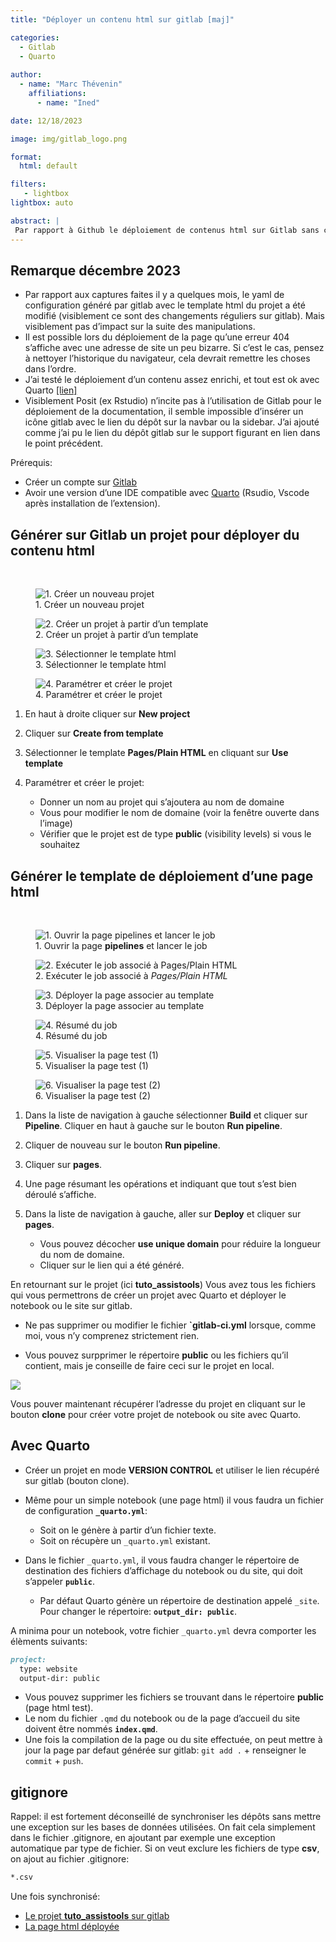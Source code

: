 ```yaml
---
title: "Déployer un contenu html sur gitlab [maj]"

categories:
  - Gitlab
  - Quarto
  
author: 
  - name: "Marc Thévenin"
    affiliations:
      - name: "Ined"

date: 12/18/2023

image: img/gitlab_logo.png

format: 
  html: default

filters:
   - lightbox
lightbox: auto

abstract: | 
 Par rapport à Github le déploiement de contenus html sur Gitlab sans compte associé de type *humanum* pour la recherche en sciences sociales, demande quelques manipulations supplémentaires. Les éléments qui suivent donnent la marche à suivre, sous forme de pas à pas. Ces opérations se font sans aucune ligne de codes.
---
```


::: callout-note

## Remarque décembre 2023

* Par rapport aux captures faites il y a quelques mois, le yaml de configuration généré par gitlab avec le template html du projet a été modifié  (visiblement ce sont des changements réguliers sur gitlab). Mais visiblement pas d'impact sur la suite des manipulations.
* Il est possible lors du déploiement de la page qu'une erreur 404 s'affiche avec une adresse de site un peu bizarre. Si c'est le cas, pensez à nettoyer l'historique du navigateur, cela devrait remettre les choses dans l'ordre.
* J'ai testé le déploiement d'un contenu assez enrichi, et tout est ok avec Quarto [[lien]](https://mthevenin.gitlab.io/analyse_duree/)
* Visiblement Posit (ex Rstudio) n'incite pas à l'utilisation de Gitlab pour le déploiement de la documentation, il semble impossible d'insérer un icône gitlab avec le lien du dépôt sur la navbar ou la sidebar. J'ai ajouté comme j'ai pu le lien du dépôt gitlab sur le support figurant en lien dans le point précédent.
:::


Prérequis: 

- Créer un compte sur [Gitlab](https://gitlab.com/) 
- Avoir une version d'une IDE compatible avec [Quarto](https://quarto.org/docs/get-started/) (Rsudio, Vscode après installation de l'extension). 


## Générer sur Gitlab un projet pour déployer du contenu html

<br>

::: {layout-ncol=3}

![1. Créer un nouveau projet](img/img1.png)

![2. Créer un projet à partir d'un template](img/img2.png)

![3. Sélectionner le template html](img/img2b.png)

![4. Paramétrer et créer le projet](img/img3.png)

:::


1. En haut à droite cliquer sur **New project** 

2. Cliquer sur **Create from template**

3. Sélectionner le template **Pages/Plain HTML** en cliquant sur **Use template**

4. Paramétrer et créer le projet:
   * Donner un nom au projet qui s'ajoutera au nom de domaine 
   * Vous pour modifier le nom de domaine (voir la fenêtre ouverte dans l'image)
   * Vérifier que le projet est de type **public** (visibility levels) si vous le souhaitez


## Générer le template de déploiement d'une page html

<br>

::: {layout-ncol=3}

![1. Ouvrir la page **pipelines** et lancer le job](img/img4.png) 

![2. Exécuter le job associé à *Pages/Plain HTML* ](img/img5.png) 

![3. Déployer la page associer au template ](img/img6.png) 

![4. Résumé du job](img/img7.png)

![5. Visualiser la page test (1)](img/img8.png)

![6. Visualiser la page test (2)](img/img9.png)

:::

1. Dans la liste de navigation à gauche sélectionner **Build** et cliquer sur **Pipeline**. Cliquer en haut à gauche sur le bouton **Run pipeline**.

2. Cliquer de nouveau sur le bouton **Run pipeline**. 

3. Cliquer sur **pages**.

4. Une page résumant les opérations et indiquant que tout s'est bien déroulé s'affiche.

5. Dans la liste de navigation à gauche, aller sur **Deploy** et cliquer sur **pages**.
   * Vous pouvez décocher **use unique domain** pour réduire la longueur du nom de domaine.
   * Cliquer sur le lien qui a été généré.


En retournant sur le projet (ici **tuto_assistools**) Vous avez tous les fichiers qui vous permettrons de créer un projet avec Quarto et déployer le notebook ou le site sur gitlab.  


::: callout-important

* Ne pas supprimer ou modifier le fichier **`gitlab-ci.yml** lorsque, comme moi, vous n'y comprenez strictement rien.

* Vous pouvez surpprimer le répertoire **public** ou les fichiers qu'il contient, mais je conseille de faire ceci sur le projet en local.

:::

![](img/img10.png)


Vous pouver maintenant récupérer l'adresse du projet en cliquant sur le bouton **clone** pour créer votre projet de notebook ou site avec Quarto.


## Avec Quarto 

* Créer un projet en mode **VERSION CONTROL** et utiliser le lien récupéré sur gitlab (bouton clone). 

* Même pour un simple notebook (une page html) il vous faudra un fichier de configuration  **`_quarto.yml`**:
  - Soit on le génère à partir d'un fichier texte.
  - Soit on  récupère un `_quarto.yml` existant.
* Dans le fichier `_quarto.yml`, il vous faudra changer le répertoire de destination des fichiers d'affichage du notebook ou du site, qui doit s'appeler **`public`**.  
  * Par défaut Quarto génère un répertoire de destination appelé `_site`.
    Pour changer le répertoire: **`output_dir: public`**.  
    
A minima pour un notebook, votre fichier `_quarto.yml` devra comporter les élèments suivants: 

```md
project:
  type: website
  output-dir: public
```

* Vous pouvez supprimer les fichiers se trouvant dans le répertoire **public** (page html test).
* Le nom du fichier `.qmd` du notebook ou de la page d'accueil du site doivent être nommés **`index.qmd`**.
* Une fois la compilation de la page ou du site effectuée, on peut mettre à jour la page par defaut générée sur gitlab: `git add .` + renseigner le `commit` + `push`. 

::: callout-warning

## gitignore

Rappel: il est fortement déconseillé de synchroniser les dépôts sans mettre une exception sur les bases de données utilisées. 
On fait cela simplement dans le fichier .gitignore, en ajoutant par exemple une exception automatique par type de fichier. Si on veut exclure les fichiers de type **csv**, on ajout au fichier .gitignore: 

```md
*.csv
```

:::


Une fois synchronisé: 

- [Le projet **tuto_assistools** sur gitlab](https://gitlab.com/marc6945542/tuto_assistools)
- [La page html déployée](https://marc6945542.gitlab.io/tuto_assistools/index.html)


  






